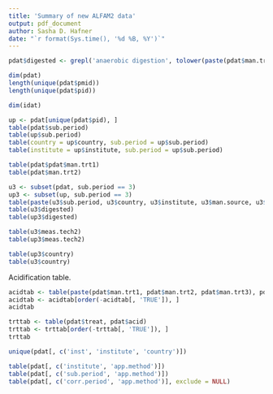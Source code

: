```yaml
---
title: 'Summary of new ALFAM2 data'
output: pdf_document
author: Sasha D. Hafner
date: "`r format(Sys.time(), '%d %B, %Y')`"
---
```


```r
pdat$digested <- grepl('anaerobic digestion', tolower(paste(pdat$man.trt1, pdat$man.trt2)))
```


```r
dim(pdat)
length(unique(pdat$pmid))
length(unique(pdat$pid))
```

```r
dim(idat)
```




```r
up <- pdat[unique(pdat$pid), ]
table(pdat$sub.period)
table(up$sub.period)
table(country = up$country, sub.period = up$sub.period)
table(institute = up$institute, sub.period = up$sub.period)
```

```r
table(pdat$pdat$man.trt1)
table(pdat$man.trt2)
```

```r
u3 <- subset(pdat, sub.period == 3)
up3 <- subset(up, sub.period == 3)
table(paste(u3$sub.period, u3$country, u3$institute, u3$man.source, u3$meas.tech2), u3$digested)
table(u3$digested)
table(up3$digested)
```

```r
table(u3$meas.tech2)
table(up3$meas.tech2)
```

```r
table(up3$country)
table(u3$country)
```

Acidification table.

```r
acidtab <- table(paste(pdat$man.trt1, pdat$man.trt2, pdat$man.trt3), pdat$acid)
acidtab <- acidtab[order(-acidtab[, 'TRUE']), ]
acidtab
```

```r
trttab <- table(pdat$treat, pdat$acid)
trttab <- trttab[order(-trttab[, 'TRUE']), ]
trttab
```

```r
unique(pdat[, c('inst', 'institute', 'country')])
```

```r
table(pdat[, c('institute', 'app.method')])
table(pdat[, c('sub.period', 'app.method')])
table(pdat[, c('corr.period', 'app.method')], exclude = NULL)
```


